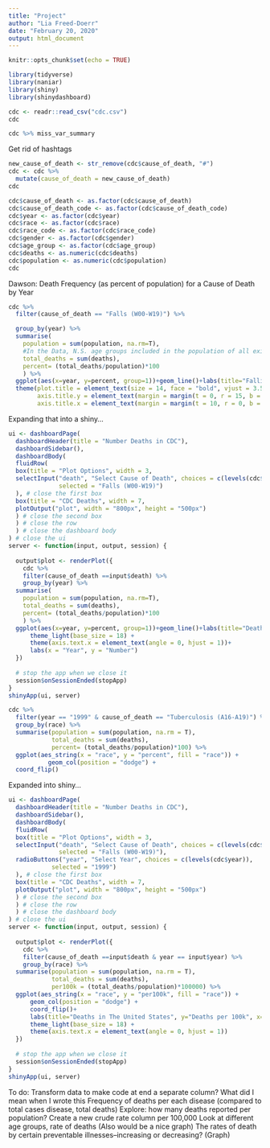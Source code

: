 ```yaml
---
title: "Project"
author: "Lia Freed-Doerr"
date: "February 20, 2020"
output: html_document
---
```


```r
knitr::opts_chunk$set(echo = TRUE)
```

```r
library(tidyverse)
library(naniar)
library(shiny)
library(shinydashboard)
```

```r
cdc <- readr::read_csv("cdc.csv")
cdc
```

```r
cdc %>% miss_var_summary
```

Get rid of hashtags

```r
new_cause_of_death <- str_remove(cdc$cause_of_death, "#")
cdc <- cdc %>%
  mutate(cause_of_death = new_cause_of_death)
cdc
```

```r
cdc$cause_of_death <- as.factor(cdc$cause_of_death)
cdc$cause_of_death_code <- as.factor(cdc$cause_of_death_code)
cdc$year <- as.factor(cdc$year)
cdc$race <- as.factor(cdc$race)
cdc$race_code <- as.factor(cdc$race_code)
cdc$gender <- as.factor(cdc$gender)
cdc$age_group <- as.factor(cdc$age_group)
cdc$deaths <- as.numeric(cdc$deaths)
cdc$population <- as.numeric(cdc$population)
cdc
```

Dawson: Death Frequency (as percent of population) for a Cause of Death by Year
```r
cdc %>% 
  filter(cause_of_death == "Falls (W00-W19)") %>% 

  group_by(year) %>% 
  summarise(
    population = sum(population, na.rm=T),
    #In the Data, N.S. age groups included in the population of all existing age groups. So it is OK to remove the NA values because it will product the same result.
    total_deaths = sum(deaths),
    percent= (total_deaths/population)*100
    ) %>% 
  ggplot(aes(x=year, y=percent, group=1))+geom_line()+labs(title="Falling Deaths in The United States", y="Percent of Population", x="Year")+
  theme(plot.title = element_text(size = 14, face = "bold", vjust = 3.5, hjust=.5, margin = margin(t=15, b=10)),
        axis.title.y = element_text(margin = margin(t = 0, r = 15, b = 0, l = 0)),
        axis.title.x = element_text(margin = margin(t = 10, r = 0, b = 0, l = 0)))
```



Expanding that into a shiny...

```r
ui <- dashboardPage(
  dashboardHeader(title = "Number Deaths in CDC"),
  dashboardSidebar(),
  dashboardBody(
  fluidRow(
  box(title = "Plot Options", width = 3,
  selectInput("death", "Select Cause of Death", choices = c(levels(cdc$cause_of_death)),
              selected = "Falls (W00-W19)")
  ), # close the first box
  box(title = "CDC Deaths", width = 7,
  plotOutput("plot", width = "800px", height = "500px")
  ) # close the second box
  ) # close the row
  ) # close the dashboard body
) # close the ui
server <- function(input, output, session) { 
  
  output$plot <- renderPlot({
    cdc %>% 
    filter(cause_of_death ==input$death) %>% 
    group_by(year) %>% 
  summarise(
    population = sum(population, na.rm=T),
    total_deaths = sum(deaths),
    percent= (total_deaths/population)*100
    ) %>% 
  ggplot(aes(x=year, y=percent, group=1))+geom_line()+labs(title="Deaths in The United States", y="Percent of Population", x="Year")+
      theme_light(base_size = 18) +
      theme(axis.text.x = element_text(angle = 0, hjust = 1))+
      labs(x = "Year", y = "Number")
  })
  
  # stop the app when we close it
  session$onSessionEnded(stopApp)
}  
shinyApp(ui, server)
```

```r
cdc %>%
  filter(year == "1999" & cause_of_death == "Tuberculosis (A16-A19)") %>%
  group_by(race) %>%
  summarise(population = sum(population, na.rm = T),
            total_deaths = sum(deaths),
            percent= (total_deaths/population)*100) %>%
  ggplot(aes_string(x = "race", y = "percent", fill = "race")) +
           geom_col(position = "dodge") +
  coord_flip()
```

Expanded into shiny...

```r
ui <- dashboardPage(
  dashboardHeader(title = "Number Deaths in CDC"),
  dashboardSidebar(),
  dashboardBody(
  fluidRow(
  box(title = "Plot Options", width = 3,
  selectInput("death", "Select Cause of Death", choices = c(levels(cdc$cause_of_death)),
              selected = "Falls (W00-W19)"),
  radioButtons("year", "Select Year", choices = c(levels(cdc$year)),
            selected = "1999")
  ), # close the first box
  box(title = "CDC Deaths", width = 7,
  plotOutput("plot", width = "800px", height = "500px")
  ) # close the second box
  ) # close the row
  ) # close the dashboard body
) # close the ui
server <- function(input, output, session) { 
  
  output$plot <- renderPlot({
    cdc %>% 
    filter(cause_of_death ==input$death & year == input$year) %>% 
    group_by(race) %>%
  summarise(population = sum(population, na.rm = T),
            total_deaths = sum(deaths),
            per100k = (total_deaths/population)*100000) %>%
  ggplot(aes_string(x = "race", y = "per100k", fill = "race")) +
      geom_col(position = "dodge") +
      coord_flip()+
      labs(title="Deaths in The United States", y="Deaths per 100k", x="Race")+
      theme_light(base_size = 18) +
      theme(axis.text.x = element_text(angle = 0, hjust = 1))
  })
  
  # stop the app when we close it
  session$onSessionEnded(stopApp)
}  
shinyApp(ui, server)
```

To do:
Transform data to make code at end a separate column? What did I mean when I wrote this
Frequency of deaths per each disease (compared to total cases disease, total deaths)
Explore: how many deaths reported per population?
Create a new crude rate column per 100,000
Look at different age groups, rate of deaths (Also would be a nice graph)
The rates of death by certain preventable illnesses--increasing or decreasing? (Graph)